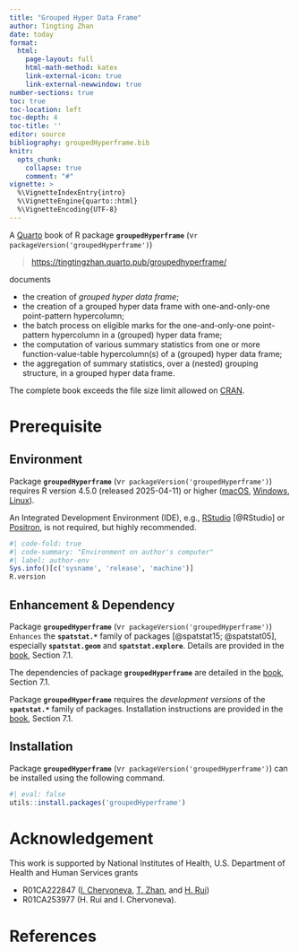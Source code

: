 ```yaml
---
title: "Grouped Hyper Data Frame"
author: Tingting Zhan
date: today
format: 
  html:
    page-layout: full
    html-math-method: katex
    link-external-icon: true
    link-external-newwindow: true
number-sections: true
toc: true
toc-location: left
toc-depth: 4
toc-title: ''
editor: source
bibliography: groupedHyperframe.bib
knitr:
  opts_chunk: 
    collapse: true
    comment: "#" 
vignette: >
  %\VignetteIndexEntry{intro}
  %\VignetteEngine{quarto::html}
  %\VignetteEncoding{UTF-8}
---
```



A [Quarto](https://quarto.org) book of R package **`groupedHyperframe`** (v`r packageVersion('groupedHyperframe')`) 

> <https://tingtingzhan.quarto.pub/groupedhyperframe/>

documents

-   the creation of *grouped hyper data frame*;
-   the creation of a grouped hyper data frame with one-and-only-one point-pattern hypercolumn;
-   the batch process on eligible marks for the one-and-only-one point-pattern hypercolumn in a (grouped) hyper data frame;
-   the computation of various summary statistics from one or more function-value-table hypercolumn(s) of a (grouped) hyper data frame;
-   the aggregation of summary statistics, over a (nested) grouping structure, in a grouped hyper data frame.

The complete book exceeds the file size limit allowed on [CRAN](https://cran.r-project.org/package=groupedHyperframe).  



# Prerequisite

## Environment

Package **`groupedHyperframe`** (v`r packageVersion('groupedHyperframe')`) requires R version 4.5.0 (released 2025-04-11) or higher ([macOS](https://cran.r-project.org/bin/macosx/), [Windows](https://cran.r-project.org/bin/windows/base/), [Linux](https://cran.r-project.org/bin/linux/)).

An Integrated Development Environment (IDE), e.g., [RStudio](https://posit.co/download/rstudio-desktop/) [@RStudio] or [Positron](https://positron.posit.co/download.html), is not required, but highly recommended.


```r
#| code-fold: true
#| code-summary: "Environment on author's computer"
#| label: author-env
Sys.info()[c('sysname', 'release', 'machine')]
R.version
```

## Enhancement & Dependency

Package **`groupedHyperframe`** (v`r packageVersion('groupedHyperframe')`) `Enhances` the **`spatstat.*`** family of packages [@spatstat15; @spatstat05], especially **`spatstat.geom`** and **`spatstat.explore`**. Details are provided in the [book](https://tingtingzhan.quarto.pub/groupedhyperframe/), Section 7.1.


The dependencies of package **`groupedHyperframe`** are detailed in the [book](https://tingtingzhan.quarto.pub/groupedhyperframe/), Section 7.1. 


Package **`groupedHyperframe`** requires the *development versions* of the **`spatstat.*`** family of packages. Installation instructions are provided in the [book](https://tingtingzhan.quarto.pub/groupedhyperframe/), Section 7.1. 


## Installation

Package **`groupedHyperframe`** (v`r packageVersion('groupedHyperframe')`) can be installed using the following command.

```r
#| eval: false
utils::install.packages('groupedHyperframe')
```


# Acknowledgement

This work is supported by National Institutes of Health, U.S. Department of Health and Human Services grants

-   R01CA222847 ([I. Chervoneva](https://orcid.org/0000-0002-9104-4505), [T. Zhan](https://orcid.org/0000-0001-9971-4844), and [H. Rui](https://orcid.org/0000-0002-8778-261X))
-   R01CA253977 (H. Rui and I. Chervoneva).




# References {.appendix}

::: {#refs}
:::
